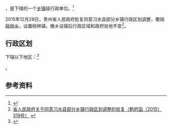 {{中国乡级行政区|52/03/30/206/000}}

'''{{PAGENAMEBASE}}'''，是{{PRC admin/fullname|52/03/30/206/000|3}}下辖的一个[[乡镇|乡镇]]级行政单位。<ref>{{PRC admin/ref sgc|{{PRC admin/parent|52/03/30/206/000}}}}</ref>

2015年12月28日，贵州省人民政府批复同意习水县部分乡镇行政区划调整，撤销[[桃林乡_(习水县)|桃林乡]]，设置桃林镇，撤乡设镇后行政区域和政府驻地不变<ref>[http://www.gzgov.gov.cn/xxgk/newsgk/201601/t20160106_364750.html 省人民政府关于同意习水县部分乡镇行政区划调整的批复（黔府函〔2015〕319号）] {{webarchive|url=https://web.archive.org/web/20170902230110/http://www.gzgov.gov.cn/xxgk/newsgk/201601/t20160106_364750.html |date=2017-09-02 }}</ref>。

== 行政区划 ==

{{PAGENAMEBASE}}下辖以下地区：<ref>{{PRC admin/ref sgc|52/03/30/206/000}}</ref>

{{PRC admin/children|52/03/30/206/000}}。

== 参考资料 ==

{{reflist}}

{{行政区划小作品}}
{{PRC admin/navcat|52/03/30/206/000}}